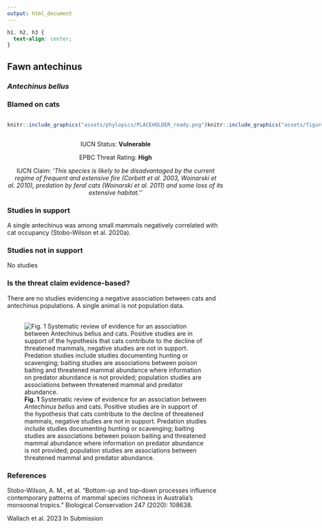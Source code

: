 ```yaml
---
output: html_document
---
```

```css
h1, h2, h3 {
  text-align: center;
}
```

## **Fawn antechinus**
### *Antechinus bellus*
### Blamed on cats

:::: {style="display: flex;"}

::: {}
  ```r
  knitr::include_graphics("assets/phylopics/PLACEHOLDER_ready.png")
  ```
:::

::: {}

:::

::: {}
  ```r
  knitr::include_graphics("assets/figures/Map_Cat_Antechinus bellus.png")
  ```
:::

::::
<center>
IUCN Status: **Vulnerable**

EPBC Threat Rating: **High**

IUCN Claim: *'This species is likely to be disadvantaged by the current regime of frequent and extensive fire (Corbett et al. 2003, Woinarski et al. 2010), predation by feral cats (Woinarski et al. 2011) and some loss of its extensive habitat.''*

</center>

### Studies in support

A single antechinus was among small mammals negatively correlated with cat occupancy (Stobo-Wilson et al. 2020a).

### Studies not in support

No studies

### Is the threat claim evidence-based?

There are no studies evidencing a negative association between cats and antechinus populations. A single animal is not population data.
<br>
<br>

![**Fig. 1**  Systematic review of evidence for an association between *Antechinus bellus* and cats. Positive studies are in support of the hypothesis that cats contribute to the decline of threatened mammals, negative studies are not in support. Predation studies include studies documenting hunting or scavenging; baiting studies are associations between poison baiting and threatened mammal abundance where information on predator abundance is not provided; population studies are associations between threatened mammal and predator abundance.](assets/figures/Main_Evidence_Cat_Antechinus bellus.png)

### References

Stobo-Wilson, A. M., et al. "Bottom-up and top-down processes influence contemporary patterns of mammal species richness in Australia's monsoonal tropics." Biological Conservation 247 (2020): 108638.

Wallach et al. 2023 In Submission

